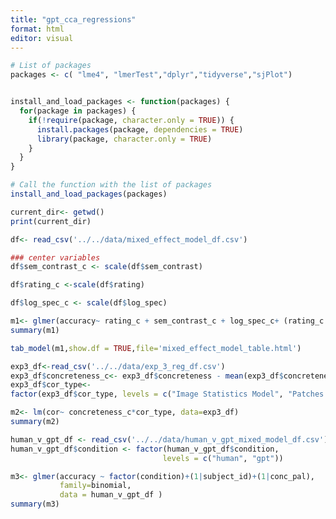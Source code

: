 ```yaml
---
title: "gpt_cca_regressions"
format: html
editor: visual
---
```


```r
# List of packages
packages <- c( "lme4", "lmerTest","dplyr","tidyverse","sjPlot")


install_and_load_packages <- function(packages) {
  for(package in packages) {
    if(!require(package, character.only = TRUE)) {
      install.packages(package, dependencies = TRUE)
      library(package, character.only = TRUE)
    }
  }
}

# Call the function with the list of packages
install_and_load_packages(packages)

```

```r
current_dir<- getwd()
print(current_dir)

```

```r

df<- read_csv('../../data/mixed_effect_model_df.csv')
```

```r

### center variables
df$sem_contrast_c <- scale(df$sem_contrast)

df$rating_c <-scale(df$rating)

df$log_spec_c <- scale(df$log_spec)

```

```r

m1<- glmer(accuracy~ rating_c + sem_contrast_c + log_spec_c+ (rating_c + sem_contrast_c + log_spec_c|subject_id), df, family = binomial)
summary(m1)

```

```r
tab_model(m1,show.df = TRUE,file='mixed_effect_model_table.html')
```

```r
exp3_df<-read_csv('../../data/exp_3_reg_df.csv')
exp3_df$concreteness_c<- exp3_df$concreteness - mean(exp3_df$concreteness)
exp3_df$cor_type<-
factor(exp3_df$cor_type, levels = c("Image Statistics Model", "Patches and Hex Codes"))

m2<- lm(cor~ concreteness_c*cor_type, data=exp3_df)
summary(m2)
```

```r
human_v_gpt_df <- read_csv('../../data/human_v_gpt_mixed_model_df.csv')
human_v_gpt_df$condition <- factor(human_v_gpt_df$condition, 
                                  levels = c("human", "gpt"))
```

```r
m3<- glmer(accuracy ~ factor(condition)+(1|subject_id)+(1|conc_pal), 
           family=binomial,
           data = human_v_gpt_df )
summary(m3)
```

